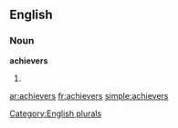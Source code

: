 ==English==

===Noun===
'''achievers'''

# {{plural of|[[achiever]]}}

{{anagrams:en/aceehirsv}}
[[Category:English plurals]]

[[ar:achievers]]
[[fr:achievers]]
[[simple:achievers]]